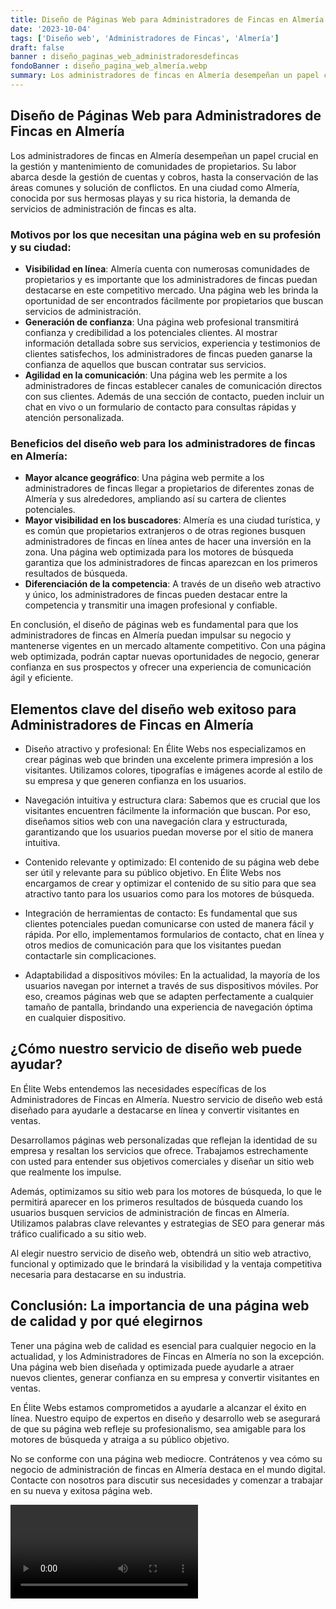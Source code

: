 ```yaml
---
title: Diseño de Páginas Web para Administradores de Fincas en Almería
date: '2023-10-04'
tags: ['Diseño web', 'Administradores de Fincas', 'Almería']
draft: false
banner : diseño_paginas_web_administradoresdefincas
fondoBanner : diseño_pagina_web_almería.webp
summary: Los administradores de fincas en Almería desempeñan un papel crucial en la gestión y mantenimiento de comunidades de propietarios. Su labor abarca desde la gestión de cuentas y cobros, hasta la conservación de las áreas comunes y solución de conflictos. En una ciudad como Almería, conocida por sus hermosas playas y su rica historia, la demanda de servicios de administración de fincas es alta. 
---
```


## Diseño de Páginas Web para Administradores de Fincas en Almería

Los administradores de fincas en Almería desempeñan un papel crucial en la gestión y mantenimiento de comunidades de propietarios. Su labor abarca desde la gestión de cuentas y cobros, hasta la conservación de las áreas comunes y solución de conflictos. En una ciudad como Almería, conocida por sus hermosas playas y su rica historia, la demanda de servicios de administración de fincas es alta. 

### Motivos por los que necesitan una página web en su profesión y su ciudad:

- **Visibilidad en línea**: Almería cuenta con numerosas comunidades de propietarios y es importante que los administradores de fincas puedan destacarse en este competitivo mercado. Una página web les brinda la oportunidad de ser encontrados fácilmente por propietarios que buscan servicios de administración.
- **Generación de confianza**: Una página web profesional transmitirá confianza y credibilidad a los potenciales clientes. Al mostrar información detallada sobre sus servicios, experiencia y testimonios de clientes satisfechos, los administradores de fincas pueden ganarse la confianza de aquellos que buscan contratar sus servicios.
- **Agilidad en la comunicación**: Una página web les permite a los administradores de fincas establecer canales de comunicación directos con sus clientes. Además de una sección de contacto, pueden incluir un chat en vivo o un formulario de contacto para consultas rápidas y atención personalizada.

### Beneficios del diseño web para los administradores de fincas en Almería:

- **Mayor alcance geográfico**: Una página web permite a los administradores de fincas llegar a propietarios de diferentes zonas de Almería y sus alrededores, ampliando así su cartera de clientes potenciales.
- **Mayor visibilidad en los buscadores**: Almería es una ciudad turística, y es común que propietarios extranjeros o de otras regiones busquen administradores de fincas en línea antes de hacer una inversión en la zona. Una página web optimizada para los motores de búsqueda garantiza que los administradores de fincas aparezcan en los primeros resultados de búsqueda.
- **Diferenciación de la competencia**: A través de un diseño web atractivo y único, los administradores de fincas pueden destacar entre la competencia y transmitir una imagen profesional y confiable.

En conclusión, el diseño de páginas web es fundamental para que los administradores de fincas en Almería puedan impulsar su negocio y mantenerse vigentes en un mercado altamente competitivo. Con una página web optimizada, podrán captar nuevas oportunidades de negocio, generar confianza en sus prospectos y ofrecer una experiencia de comunicación ágil y eficiente.

<GifSeo />

<Cta />

## Elementos clave del diseño web exitoso para Administradores de Fincas en Almería

- Diseño atractivo y profesional: En Élite Webs nos especializamos en crear páginas web que brinden una excelente primera impresión a los visitantes. Utilizamos colores, tipografías e imágenes acorde al estilo de su empresa y que generen confianza en los usuarios.

- Navegación intuitiva y estructura clara: Sabemos que es crucial que los visitantes encuentren fácilmente la información que buscan. Por eso, diseñamos sitios web con una navegación clara y estructurada, garantizando que los usuarios puedan moverse por el sitio de manera intuitiva.

- Contenido relevante y optimizado: El contenido de su página web debe ser útil y relevante para su público objetivo. En Élite Webs nos encargamos de crear y optimizar el contenido de su sitio para que sea atractivo tanto para los usuarios como para los motores de búsqueda.

- Integración de herramientas de contacto: Es fundamental que sus clientes potenciales puedan comunicarse con usted de manera fácil y rápida. Por ello, implementamos formularios de contacto, chat en línea y otros medios de comunicación para que los visitantes puedan contactarle sin complicaciones.

- Adaptabilidad a dispositivos móviles: En la actualidad, la mayoría de los usuarios navegan por internet a través de sus dispositivos móviles. Por eso, creamos páginas web que se adapten perfectamente a cualquier tamaño de pantalla, brindando una experiencia de navegación óptima en cualquier dispositivo.

## ¿Cómo nuestro servicio de diseño web puede ayudar?

En Élite Webs entendemos las necesidades específicas de los Administradores de Fincas en Almería. Nuestro servicio de diseño web está diseñado para ayudarle a destacarse en línea y convertir visitantes en ventas.

Desarrollamos páginas web personalizadas que reflejan la identidad de su empresa y resaltan los servicios que ofrece. Trabajamos estrechamente con usted para entender sus objetivos comerciales y diseñar un sitio web que realmente los impulse.

Además, optimizamos su sitio web para los motores de búsqueda, lo que le permitirá aparecer en los primeros resultados de búsqueda cuando los usuarios busquen servicios de administración de fincas en Almería. Utilizamos palabras clave relevantes y estrategias de SEO para generar más tráfico cualificado a su sitio web.

Al elegir nuestro servicio de diseño web, obtendrá un sitio web atractivo, funcional y optimizado que le brindará la visibilidad y la ventaja competitiva necesaria para destacarse en su industria.

## Conclusión: La importancia de una página web de calidad y por qué elegirnos

Tener una página web de calidad es esencial para cualquier negocio en la actualidad, y los Administradores de Fincas en Almería no son la excepción. Una página web bien diseñada y optimizada puede ayudarle a atraer nuevos clientes, generar confianza en su empresa y convertir visitantes en ventas.

En Élite Webs estamos comprometidos a ayudarle a alcanzar el éxito en línea. Nuestro equipo de expertos en diseño y desarrollo web se asegurará de que su página web refleje su profesionalismo, sea amigable para los motores de búsqueda y atraiga a su público objetivo.

No se conforme con una página web mediocre. Contrátenos y vea cómo su negocio de administración de fincas en Almería destaca en el mundo digital. Contacte con nosotros para discutir sus necesidades y comenzar a trabajar en su nueva y exitosa página web.

<Video />

<CtaBot job='Administradores de Fincas' city='Almería'/>

<Gmaps query='Almería+españa+maps' />